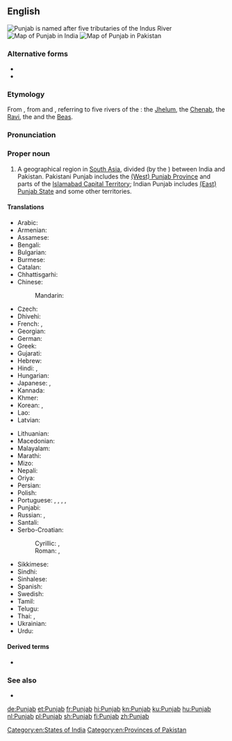 ==English==
{{wikipedia|Punjab region}}
[[File:Indus_river.svg|thumb|Punjab is named after five tributaries of the Indus River]]
[[Image:Punjab in India (disputed hatched).svg|thumb|Map of Punjab in India]]
[[Image:Punjab in Pakistan (claims hatched).svg|thumb|Map of Punjab in Pakistan]]

===Alternative forms===
* {{l|en|Panjab}}
* {{l|en|Panjaub}}

===Etymology===
From {{der|en|fa|sc=fa-Arab|پنجاب||[Land of] the Five Rivers|tr=panj-âb}}, from {{m|fa|sc=fa-Arab|پنج|tr=panj||five}} and {{m|fa|sc=fa-Arab|آب||tr=âb|water}}, referring to five rivers of the {{w|Punjab region}}: the [[w:Jhelum River|Jhelum]], the [[w:Chenab River|Chenab]], the [[w:Ravi River|Ravi]], the {{w|Sutlej}} and the [[w:Beas River|Beas]].
{{rfe|lang=en|Directly from Farsi into English and definitely not via Panjabi?}}
===Pronunciation===
{{IPA|/pʌnˈdʒɑːb/|lang=en}}
===Proper noun===
{{en-proper noun}}

# A geographical region in [[South Asia]], divided (by the {{w|Radcliffe Line}}) between India and Pakistan. Pakistani Punjab includes the [[West Punjab|(West) Punjab Province]] and parts of the [[Islamabad Capital Territory]]; Indian Punjab includes [[East Punjab|(East) Punjab State]] and some other territories.

====Translations====
{{trans-top|geographical region in South Asia}}
* Arabic: {{t|ar|اَلْبَنْجَاب|m}}
* Armenian: {{t|hy|Փենջաբ}}
* Assamese: {{t-needed|as}}
* Bengali: {{t|bn|পাঞ্জাব}}
* Bulgarian: {{t|bg|Пенджаб}}
* Burmese: {{t|my|ပန်ဂျပ်}}
* Catalan: {{t|ca|Panjab}}
* Chhattisgarhi: {{t-needed|hne}}
* Chinese:
*: Mandarin: {{t+|cmn|旁遮普邦|tr=Pángzhēpǔ-bāng}}
* Czech: {{t|cs|Paňdžáb|m}}
* Dhivehi: {{t|dv|ޕަންޖާބު}}
* French: {{t+|fr|Penjab|m}}, {{t|fr|Pendjab|m}}
* Georgian: {{t|ka|პენჯაბი}}
* German: {{t|de|Pandjab}}
* Greek: {{t+|el|Παντζάμπ}}
* Gujarati: {{t|gu|પંજાબ}}
* Hebrew: {{t|he|פנג'אב}}
* Hindi: {{t+|hi|पंजाब}}, {{t+|hi|पञ्जाब}}
* Hungarian: {{t+|hu|Pandzsáb}}
* Japanese: {{t|ja|パンジャーブ州|tr=Panjābu-shū}}, {{t|ja|パンジャーブ|tr=Panjābu}}
* Kannada: {{t|kn|ಪಂಜಾಬ್}}
* Khmer: {{t|km|​រដ្ឋ​ភុ​ន​ចាប|tr=roat pʰuncaap}}
* Korean: {{t|ko|펀자브|tr=Peonjabeu}}, {{t|ko|펀자브 주|tr=Peonjabeu ju}}
* Lao: {{t-needed|lo}}
* Latvian: {{t|lv|Pendžāba}}
{{trans-mid}}
* Lithuanian: {{t|lt|Pandžabas|m}}
* Macedonian: {{t|mk|Пе́нџаб|m}}
* Malayalam: {{t+|ml|പഞ്ചാബ്}}
* Marathi: {{t|mr|पंजाब|tr=paṃjāba}}
* Mizo: {{t-needed|lus}}
* Nepali: {{t-needed|ne}}
* Oriya: {{t|or|ପଞ୍ଜାବ|tr=Pôñjābô}}
* Persian: {{t|fa|پنجاب|tr=Panjâb}}
* Polish: {{t+|pl|Pendżab|m}}
* Portuguese: {{t|pt|Pendjab|m}}, {{t|pt|Panjabe|m}}, {{t|pt|Panjab|m}}, {{t|pt|Punjabe|m}}, {{t|pt|Penjabe|m}}
* Punjabi: {{t+|pa|ਪੰਜਾਬ}}
* Russian: {{t|ru|Панджа́б|m}}, {{t+|ru|Пенджа́б|m}}
* Santali: {{t-needed|sat}}
* Serbo-Croatian:
*: Cyrillic: {{t|sh|Панџаб|m}}, {{t|sh|Пенџаб|m}}
*: Roman: {{t|sh|Pandžab|m}}, {{t|sh|Pendžab|m}}
* Sikkimese: {{t-needed|sip}}
* Sindhi: {{t-needed|sd}}
* Sinhalese: {{t-needed|si}}
* Spanish: {{t|es|Penjab|m}}
* Swedish: {{t|sv|Punjab}}
* Tamil: {{t|ta|பஞ்சாப்}}
* Telugu: {{t+|te|పంజాబ్}}
* Thai: {{t|th|รัฐปัญจาบ|tr=rát bpan-jàap}}, {{t|th|ปัญจาบ|tr=bpan-jàap}}
* Ukrainian: {{t|uk|Пенджаб}}
* Urdu: {{t|ur|پنجاب|tr=panjāb}}
{{trans-bottom}}

====Derived terms====
* {{l|en|Punjabi}}

===See also===
* {{list:states of India/en}}

[[Category:en:States of India]]
[[Category:en:Provinces of Pakistan]]

[[de:Punjab]]
[[et:Punjab]]
[[fr:Punjab]]
[[hi:Punjab]]
[[kn:Punjab]]
[[ku:Punjab]]
[[hu:Punjab]]
[[nl:Punjab]]
[[pl:Punjab]]
[[sh:Punjab]]
[[fi:Punjab]]
[[zh:Punjab]]